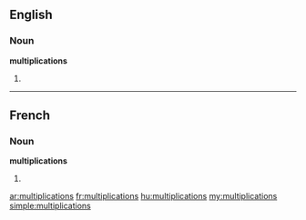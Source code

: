 ==English==

===Noun===
'''multiplications'''

# {{plural of|[[multiplication]]}}

----

==French==

===Noun===
'''multiplications''' {{f}}

# {{plural of|[[multiplication]]|lang=fr}}

[[ar:multiplications]]
[[fr:multiplications]]
[[hu:multiplications]]
[[my:multiplications]]
[[simple:multiplications]]
